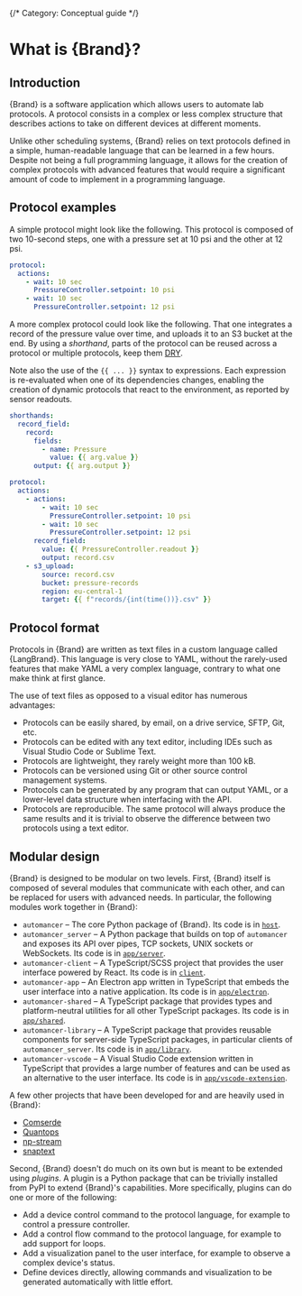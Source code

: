 {/* Category: Conceptual guide */}





# What is {Brand}?


## Introduction

{Brand} is a software application which allows users to automate lab protocols. A protocol consists in a complex or less complex structure that describes actions to take on different devices at different moments.

Unlike other scheduling systems, {Brand} relies on text protocols defined in a simple, human-readable language that can be learned in a few hours. Despite not being a full programming language, it allows for the creation of complex protocols with advanced features that would require a significant amount of code to implement in a programming language.


## Protocol examples

A simple protocol might look like the following. This protocol is composed of two 10-second steps, one with a pressure set at 10 psi and the other at 12 psi.

```yml
protocol:
  actions:
    - wait: 10 sec
      PressureController.setpoint: 10 psi
    - wait: 10 sec
      PressureController.setpoint: 12 psi
```

A more complex protocol could look like the following. That one integrates a record of the pressure value over time, and uploads it to an S3 bucket at the end. By using a _shorthand_, parts of the protocol can be reused across a protocol or multiple protocols, keep them [DRY](https://en.wikipedia.org/wiki/Don%27t_repeat_yourself).

Note also the use of the `{{ ... }}` syntax to expressions. Each expression is re-evaluated when one of its dependencies changes, enabling the creation of dynamic protocols that react to the environment, as reported by sensor readouts.

```yml
shorthands:
  record_field:
    record:
      fields:
        - name: Pressure
          value: {{ arg.value }}
      output: {{ arg.output }}

protocol:
  actions:
    - actions:
        - wait: 10 sec
          PressureController.setpoint: 10 psi
        - wait: 10 sec
          PressureController.setpoint: 12 psi
      record_field:
        value: {{ PressureController.readout }}
        output: record.csv
    - s3_upload:
        source: record.csv
        bucket: pressure-records
        region: eu-central-1
        target: {{ f"records/{int(time())}.csv" }}
```


## Protocol format

Protocols in {Brand} are written as text files in a custom language called {LangBrand}. This language is very close to YAML, without the rarely-used features that make YAML a very complex language, contrary to what one make think at first glance.

The use of text files as opposed to a visual editor has numerous advantages:

- Protocols can be easily shared, by email, on a drive service, SFTP, Git, etc.
- Protocols can be edited with any text editor, including IDEs such as Visual Studio Code or Sublime Text.
- Protocols are lightweight, they rarely weight more than 100 kB.
- Protocols can be versioned using Git or other source control management systems.
- Protocols can be generated by any program that can output YAML, or a lower-level data structure when interfacing with the API.
- Protocols are reproducible. The same protocol will always produce the same results and it is trivial to observe the difference between two protocols using a text editor.


## Modular design

{Brand} is designed to be modular on two levels. First, {Brand} itself is composed of several modules that communicate with each other, and can be replaced for users with advanced needs. In particular, the following modules work together in {Brand}:

- `automancer` – The core Python package of {Brand}. Its code is in [`host`](https://github.com/adaptyvbio/automancer/tree/master/host).
- `automancer_server` – A Python package that builds on top of `automancer` and exposes its API over pipes, TCP sockets, UNIX sockets or WebSockets. Its code is in [`app/server`](https://github.com/adaptyvbio/automancer/tree/master/app/server).
- `automancer-client` – A TypeScript/SCSS project that provides the user interface powered by React. Its code is in [`client`](https://github.com/adaptyvbio/automancer/tree/master/client).
- `automancer-app` – An Electron app written in TypeScript that embeds the user interface into a native application. Its code is in [`app/electron`](https://github.com/adaptyvbio/automancer/tree/master/app/electron).
- `automancer-shared` – A TypeScript package that provides types and platform-neutral utilities for all other TypeScript packages. Its code is in [`app/shared`](https://github.com/adaptyvbio/automancer/tree/master/app/shared).
- `automancer-library` – A TypeScript package that provides reusable components for server-side TypeScript packages, in particular clients of `automancer_server`. Its code is in [`app/library`](https://github.com/adaptyvbio/automancer/tree/master/app/library).
- `automancer-vscode` – A Visual Studio Code extension written in TypeScript that provides a large number of features and can be used as an alternative to the user interface. Its code is in [`app/vscode-extension`](https://github.com/adaptyvbio/automancer/tree/master/app/vscode-extension).

A few other projects that have been developed for and are heavily used in {Brand}:

- [Comserde](https://github.com/slietar/comserde)
- [Quantops](https://github.com/slietar/quantops)
- [np-stream](https://github.com/slietar/np-stream)
- [snaptext](https://github.com/slietar/snaptext)

Second, {Brand} doesn't do much on its own but is meant to be extended using _plugins_. A plugin is a Python package that can be trivially installed from PyPI to extend {Brand}'s capabilities. More specifically, plugins can do one or more of the following:

- Add a device control command to the protocol language, for example to control a pressure controller.
- Add a control flow command to the protocol language, for example to add support for loops.
- Add a visualization panel to the user interface, for example to observe a complex device's status.
- Define devices directly, allowing commands and visualization to be generated automatically with little effort.
